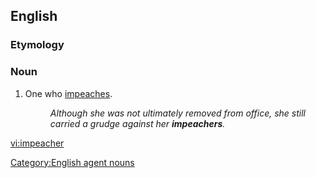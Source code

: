 ==English==

===Etymology===
{{suffix|impeach|er|lang=en}}

===Noun===
{{en-noun}}

# One who [[impeach]]es.
#:''Although she was not ultimately removed from office, she still carried a grudge against her '''impeachers'''.''

[[Category:English agent nouns]]

[[vi:impeacher]]